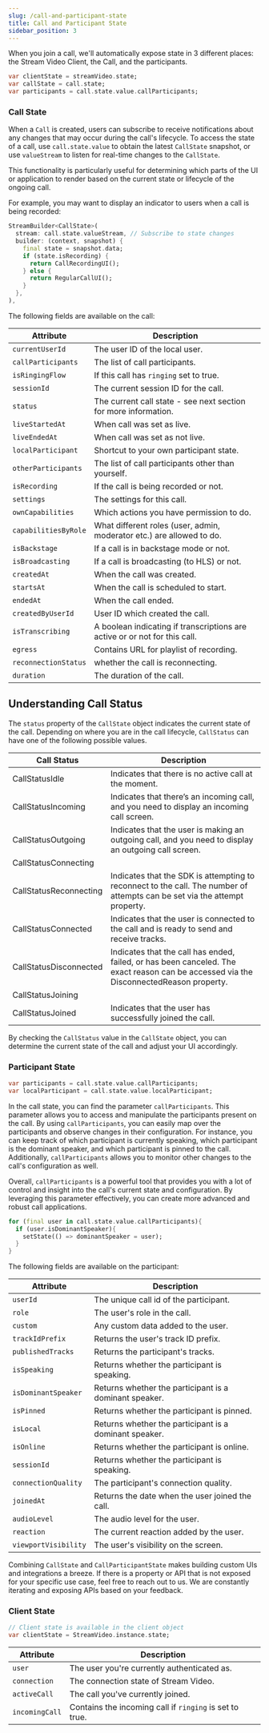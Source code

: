 ```yaml
---
slug: /call-and-participant-state
title: Call and Participant State
sidebar_position: 3
---
```


When you join a call, we'll automatically expose state in 3 different places: the Stream Video Client, the Call, and the participants.

```dart
var clientState = streamVideo.state;
var callState = call.state;
var participants = call.state.value.callParticipants;
```

 ### Call State

When a `Call` is created, users can subscribe to receive notifications about any changes that may occur during the call's lifecycle.
To access the state of a call, use `call.state.value` to obtain the latest `CallState` snapshot, or use `valueStream` to listen for real-time changes to the `CallState`.

This functionality is particularly useful for determining which parts of the UI or application to render based on the current state or lifecycle of the ongoing call.

For example, you may want to display an indicator to users when a call is being recorded:

```dart
StreamBuilder<CallState>(
  stream: call.state.valueStream, // Subscribe to state changes
  builder: (context, snapshot) {
    final state = snapshot.data;
    if (state.isRecording) {
      return CallRecordingUI();
    } else {
      return RegularCallUI();
    }
  },
),
```

The following fields are available on the call:

| Attribute | Description|
| --------- | ---------- |
| `currentUserId` | The user ID of the local user. |
| `callParticipants` | The list of call participants. |
| `isRingingFlow` | If this call has `ringing` set to true. |
| `sessionId` | The current session ID for the call. |
| `status` | The current call state - see next section for more information. |
| `liveStartedAt` | When call was set as live. |
| `liveEndedAt` | When call was set as not live. |
| `localParticipant` | Shortcut to your own participant state. |
| `otherParticipants` | The list of call participants other than yourself. |
| `isRecording` | If the call is being recorded or not. |
| `settings` | The settings for this call. |
| `ownCapabilities` | Which actions you have permission to do. |
| `capabilitiesByRole` | What different roles (user, admin, moderator etc.) are allowed to do. |
| `isBackstage` | If a call is in backstage mode or not. |
| `isBroadcasting` | If a call is broadcasting (to HLS) or not. |
| `createdAt` | When the call was created. |
| `startsAt` | When the call is scheduled to start. |
| `endedAt` | When the call ended. |
| `createdByUserId` | User ID which created the call. |
| `isTranscribing` | A boolean indicating if transcriptions are active or or not for this call. |
| `egress` | Contains URL for playlist of recording. |
| `reconnectionStatus` | whether the call is reconnecting. |
| `duration` | The duration of the call. |


## Understanding Call Status

The `status` property of the `CallState` object indicates the current state of the call. Depending on where you are in the call lifecycle, `CallStatus` can have one of the following possible values.

| Call Status            | Description                                                                                                                            |
| ---------------------- | -------------------------------------------------------------------------------------------------------------------------------------- |
| CallStatusIdle         | Indicates that there is no active call at the moment.                                                                                  |
| CallStatusIncoming     | Indicates that there’s an incoming call, and you need to display an incoming call screen.                                              |
| CallStatusOutgoing     | Indicates that the user is making an outgoing call, and you need to display an outgoing call screen.                                   |
| CallStatusConnecting   |                                                                                                                                        |
| CallStatusReconnecting | Indicates that the SDK is attempting to reconnect to the call. The number of attempts can be set via the attempt property.             |
| CallStatusConnected    | Indicates that the user is connected to the call and is ready to send and receive tracks.                                              |
| CallStatusDisconnected | Indicates that the call has ended, failed, or has been canceled. The exact reason can be accessed via the DisconnectedReason property. |
| CallStatusJoining      |                                                                                                                                        |
| CallStatusJoined       | Indicates that the user has successfully joined the call.                                                                              |

By checking the `CallStatus` value in the `CallState` object, you can determine the current state of the call and adjust your UI accordingly.

### Participant State

```dart
var participants = call.state.value.callParticipants;
var localParticipant = call.state.value.localParticipant;
```

In the call state, you can find the parameter `callParticipants`. This parameter allows you to access and manipulate the participants present on the call. By using `callParticipants`, you can easily map over the participants and observe changes in their configuration.
For instance, you can keep track of which participant is currently speaking, which participant is the dominant speaker, and which participant is pinned to the call. Additionally, `callParticipants` allows you to monitor other changes to the call's configuration as well.

Overall, `callParticipants` is a powerful tool that provides you with a lot of control and insight into the call's current state and configuration. By leveraging this parameter effectively, you can create more advanced and robust call applications.

```dart
for (final user in call.state.value.callParticipants){
  if (user.isDominantSpeaker){
    setState(() => dominantSpeaker = user);
  }
}
```

The following fields are available on the participant:

| Attribute | Description|
| --------- | ---------- |
| `userId` | The unique call id of the participant. |
| `role` | The user's role in the call. |
| `custom` | Any custom data added to the user. |
| `trackIdPrefix` | Returns the user's track ID prefix. |
| `publishedTracks` | Returns the participant's tracks. |
| `isSpeaking` | Returns whether the participant is speaking. |
| `isDominantSpeaker` | Returns whether the participant is a dominant speaker. |
| `isPinned` | Returns whether the participant is pinned. |
| `isLocal` | Returns whether the participant is a dominant speaker. |
| `isOnline` | Returns whether the participant is online. |
| `sessionId` | Returns whether the participant is speaking. |
| `connectionQuality` | The participant's connection quality. |
| `joinedAt` | Returns the date when the user joined the call. |
| `audioLevel` | The audio level for the user. |
| `reaction` | The current reaction added by the user. |
| `viewportVisibility` | The user's visibility on the screen. |

Combining `CallState` and `CallParticipantState` makes building custom UIs and integrations a breeze.
If there is a property or API that is not exposed for your specific use case, feel free to reach out to us.
We are constantly iterating and exposing APIs based on your feedback.

### Client State

```dart
// Client state is available in the client object
var clientState = StreamVideo.instance.state;
```

| Attribute | Description|
| --------- | ---------- |
| `user` | The user you're currently authenticated as. |
| `connection` | The connection state of Stream Video. |
| `activeCall` | The call you've currently joined. |
| `incomingCall` | Contains the incoming call if `ringing` is set to true. |
